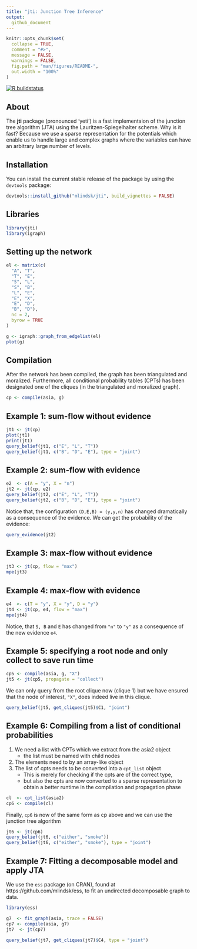 ```yaml
---
title: "jti: Junction Tree Inference"
output:
  github_document
---
```


```r
knitr::opts_chunk$set(
  collapse = TRUE,
  comment = "#>",
  message = FALSE,
  warnings = FALSE,
  fig.path = "man/figures/README-",
  out.width = "100%"
)
```

<!-- badges: start -->
[![R buildstatus](https://github.com/mlindsk/jti/workflows/R-CMD-check/badge.svg)](https://github.com/mlindsk/jti/actions)
<!-- badges: end -->

## About

The **jti** package (pronounced 'yeti') is a fast implementaion of the junction tree algorithm (JTA) using the Lauritzen-Spiegelhalter scheme. Why is it fast? Because we use a sparse representation for the potentials which enable us to handle large and complex graphs where the variables can have an arbitrary large number of levels.

## Installation

You can install the current stable release of the package by using the `devtools` package: 

```r
devtools::install_github("mlindsk/jti", build_vignettes = FALSE)
```
## Libraries

```r
library(jti)
library(igraph)
```

## Setting up the network

```r
el <- matrix(c(
  "A", "T",
  "T", "E",
  "S", "L",
  "S", "B",
  "L", "E",
  "E", "X",
  "E", "D",
  "B", "D"),
  nc = 2,
  byrow = TRUE
)

g <- igraph::graph_from_edgelist(el)
plot(g)
```

## Compilation

After the network has been compiled, the graph has been triangulated and moralized. Furthermore, all conditional probability tables (CPTs) has been designated one of the cliques (in the triangulated and moralized graph).

```r
cp <- compile(asia, g)
```

## Example 1: sum-flow without evidence

```r
jt1 <- jt(cp)
plot(jt1)
print(jt1)
query_belief(jt1, c("E", "L", "T"))
query_belief(jt1, c("B", "D", "E"), type = "joint")
```


## Example 2: sum-flow with evidence

```r
e2  <- c(A = "y", X = "n")
jt2 <- jt(cp, e2) 
query_belief(jt2, c("E", "L", "T"))
query_belief(jt2, c("B", "D", "E"), type = "joint")
```

Notice that, the configuration `(D,E,B) = (y,y,n)` has changed dramatically as a consequence of the evidence. We can get the probability of the evidence:

```r
query_evidence(jt2)
```

## Example 3: max-flow without evidence

```r
jt3 <- jt(cp, flow = "max")
mpe(jt3)
```

##  Example 4: max-flow with evidence

```r
e4  <- c(T = "y", X = "y", D = "y")
jt4 <- jt(cp, e4, flow = "max")
mpe(jt4)

```
Notice, that `S, B` and `E` has changed from `"n"` to `"y"` as a consequence of the new evidence `e4`.

##  Example 5: specifying a root node and only collect to save run time

```r
cp5 <- compile(asia, g, "X")
jt5 <- jt(cp5, propagate = "collect")
```
We can only query from the root clique now (clique 1) but we have ensured that the node of interest, `"X"`, does indeed live in this clique.

```r
query_belief(jt5, get_cliques(jt5)$C1, "joint")
```

##  Example 6: Compiling from a list of conditional probabilities

1) We need a list with CPTs which we extract from the asia2 object
    - the list must be named with child nodes
 2) The elements need to by an array-like object
 3) The list of cpts needs to be converted into a `cpt_list` object
    - This is merely for checking if the cpts are of the correct type,
    - but also the cpts are now converted to a sparse representation
      to obtain a better runtime in the compilation and propagation phase

```r
cl  <- cpt_list(asia2)
cp6 <- compile(cl)
```
Finally, `cp6` is now of the same form as cp above and we can use the junction tree algorithm

```r
jt6 <- jt(cp6)
query_belief(jt6, c("either", "smoke"))
query_belief(jt6, c("either", "smoke"), type = "joint")
```

##  Example 7: Fitting a decomposable model and apply JTA

We use the `ess` package (on CRAN), found at https://github.com/mlindsk/ess, to fit an undirected decomposable graph to data.

```r
library(ess)

g7  <- fit_graph(asia, trace = FALSE)
cp7 <- compile(asia, g7)
jt7  <- jt(cp7)

query_belief(jt7, get_cliques(jt7)$C4, type = "joint")
```
